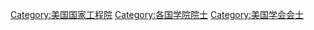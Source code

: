 {{Commonscat|Engineers from the United States}}

[[Category:美国国家工程院|Category:美国国家工程院]]
[[Category:各国学院院士|Category:各国学院院士]]
[[Category:美国学会会士|Category:美国学会会士]]